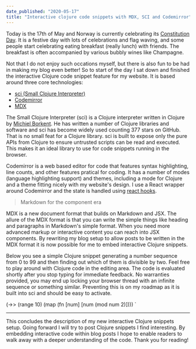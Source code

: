 ```yaml
---
date_published: "2020-05-17"
title: "Interactive clojure code snippets with MDX, SCI and Codemirror"
---
```



Today is the 17th of May and Norway is currently celebrating its [Constitution Day](https://en.wikipedia.org/wiki/Constitution_Day_(Norway)).
It is a festive day with lots of celebrations and flag waving, and some people start celebrating eating breakfast (really lunch) with friends.
The breakfast is often accompanied by various bubbly wines like Champagne.

Not that I do not enjoy such occations myself, but there is also fun to be had in making my blog even better!
So to start of the day I sat down and finished the interactive Clojure code snippet feature for my website.
It is based around three core technologies:

- [sci (Small Clojure Interpreter)](https://github.com/borkdude/sci)
- [Codemirror](https://codemirror.net/)
- [MDX](https://mdxjs.com/)

The Small Clojure Interpreter (sci) is a Clojure interpreter written in Clojure by [Michiel Borkent](https://github.com/borkdude).
He has written a number of Clojure libraries and software and sci has become widely used counting 377 stars on GitHub.
That is no small feat for a Clojure library.
sci is built to expose only the pure APIs from Clojure to ensure untrusted scripts can be read and executed.
This makes it an ideal library to use for code snippets running in the browser.

Codemirror is a web based editor for code that features syntax highlighting, line counts, and other features pratical for coding.
It has a number of modes (language highlighting support) and themes, including a mode for Clojure and a theme fitting nicely with my website's design.
I use a React wrapper around Codemirror and the state is handled using [react hooks](https://reactjs.org/docs/hooks-intro.html).

> Markdown for the component era

MDX is a new document format that builds on Markdown and JSX.
The allure of the MDX format is that you can write the simple things like heading and paragraphs in Markdown's simple format.
When you need more advanced markup or interactive content you can reach into JSX components.
By rewriting my blog setup to allow posts to be written in the MDX format it is now possible for me to embed interactive Clojure snippets.

Below you see a simple Clojure snippet generating a number sequence from 0 to 99 and then finding out which of them is divisible by two.
Feel free to play around with Clojure code in the editing area.
The code is evaluated shortly after you stop typing for immediate feedback.
No warranties provided, you may end up locking your browser thread with an infinite sequence or something similar.
Preventing this is on my roadmap as it is built into sci and should be easy to activate.

(->> (range 10)
     (map (fn [num] [num (mod num 2)])))
`

<ClojureSnippet snippet={snippet} />

<hr/>

This concludes the description of my new interactive Clojure snippets setup.
Going forward I will try to post Clojure snippets I find interesting.
By embedding interactive code within blog posts I hope to enable readers to walk away with a deeper understanding of the code.
Thank you for reading!
